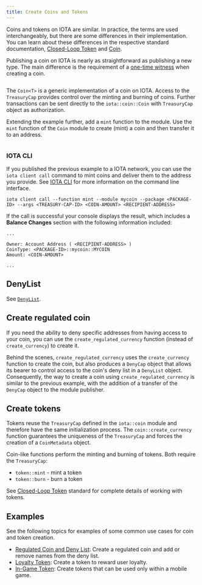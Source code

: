 ```yaml
---
title: Create Coins and Tokens
---
```


Coins and tokens on IOTA are similar. In practice, the terms are used interchangeably, but there are some differences in their implementation. You can learn about these differences in the respective standard documentation, [Closed-Loop Token](../../standards/closed-loop-token.mdx) and [Coin](../../standards/coin.mdx).

Publishing a coin on IOTA is nearly as straightforward as publishing a new type. The main difference is the requirement of a [one-time witness](../move-overview/one-time-witness.mdx) when creating a coin.

```move file=<rootDir>/examples/move/coin/sources/my_coin.move 
```

The `Coin<T>` is a generic implementation of a coin on IOTA. Access to the `TreasuryCap` provides control over the minting and burning of coins. Further transactions can be sent directly to the `iota::coin::Coin` with `TreasuryCap` object as authorization.

Extending the example further, add a `mint` function to the module. Use the `mint` function of the `Coin` module to create (mint) a coin and then transfer it to an address. 

```move file=<rootDir>/examples/move/coin/sources/my_coin.move#L23-L32
```

### IOTA CLI

If you published the previous example to a IOTA network, you can use the `iota client call` command to mint coins and deliver them to the address you provide. See [IOTA CLI](../../../references/cli.mdx) for more information on the command line interface.

```shell
iota client call --function mint --module mycoin --package <PACKAGE-ID> --args <TREASURY-CAP-ID> <COIN-AMOUNT> <RECIPIENT-ADDRESS>
```

If the call is successful your console displays the result, which includes a **Balance Changes** section with the following information included:

```shell
...

Owner: Account Address ( <RECIPIENT-ADDRESS> ) 
CoinType: <PACKAGE-ID>::mycoin::MYCOIN 
Amount: <COIN-AMOUNT>

...
```

## DenyList

See [`DenyList`](./regulated.mdx#denylist).

## Create regulated coin

If you need the ability to deny specific addresses from having access to your coin, you can use the `create_regulated_currency` function (instead of `create_currency`) to create it.

Behind the scenes, `create_regulated_currency` uses the `create_currency` function to create the coin, but also produces a `DenyCap` object that allows its bearer to control access to the coin's deny list in a `DenyList` object. Consequently, the way to create a coin using `create_regulated_currency` is similar to the previous example, with the addition of a transfer of the `DenyCap` object to the module publisher.

## Create tokens

Tokens reuse the `TreasuryCap` defined in the `iota::coin` module and therefore have the same initialization process. The `coin::create_currency` function guarantees the uniqueness of the `TreasuryCap` and forces the creation of a `CoinMetadata` object.

Coin-like functions perform the minting and burning of tokens. Both require the `TreasuryCap`:

- `token::mint` - mint a token
- `token::burn` - burn a token

See [Closed-Loop Token](../../standards/closed-loop-token.mdx) standard for complete details of working with tokens.

## Examples

See the following topics for examples of some common use cases for coin and token creation.

- [Regulated Coin and Deny List](regulated.mdx): Create a regulated coin and add or remove names from the deny list.
- [Loyalty Token](loyalty.mdx): Create a token to reward user loyalty.
- [In-Game Token](in-game-token.mdx): Create tokens that can be used only within a mobile game.
